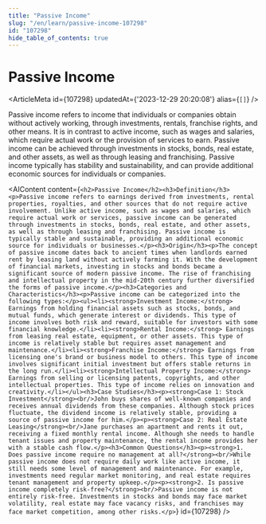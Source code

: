 ```yaml
---
title: "Passive Income"
slug: "/en/learn/passive-income-107298"
id: "107298"
hide_table_of_contents: true
---
```



# Passive Income

<ArticleMeta id={107298} updatedAt={'2023-12-29 20:20:08'} alias={`[]`} />
<div className='border-solid border-b border-t-0 my-4 border-[var(--ifm-color-gray-300)]' />

Passive income refers to income that individuals or companies obtain without actively working, through investments, rentals, franchise rights, and other means. It is in contrast to active income, such as wages and salaries, which require actual work or the provision of services to earn. Passive income can be achieved through investments in stocks, bonds, real estate, and other assets, as well as through leasing and franchising. Passive income typically has stability and sustainability, and can provide additional economic sources for individuals or companies.

<AIContent content={`<h2>Passive Income</h2><h3>Definition</h3><p>Passive income refers to earnings derived from investments, rental properties, royalties, and other sources that do not require active involvement. Unlike active income, such as wages and salaries, which require actual work or services, passive income can be generated through investments in stocks, bonds, real estate, and other assets, as well as through leasing and franchising. Passive income is typically stable and sustainable, providing an additional economic source for individuals or businesses.</p><h3>Origin</h3><p>The concept of passive income dates back to ancient times when landlords earned rent by leasing land without actively farming it. With the development of financial markets, investing in stocks and bonds became a significant source of modern passive income. The rise of franchising and intellectual property in the mid-20th century further diversified the forms of passive income.</p><h3>Categories and Characteristics</h3><p>Passive income can be categorized into the following types:</p><ul><li><strong>Investment Income:</strong> Earnings from holding financial assets such as stocks, bonds, and mutual funds, which generate interest or dividends. This type of income involves both risk and reward, suitable for investors with some financial knowledge.</li><li><strong>Rental Income:</strong> Earnings from leasing real estate, equipment, or other assets. This type of income is relatively stable but requires asset management and maintenance.</li><li><strong>Franchise Income:</strong> Earnings from licensing one's brand or business model to others. This type of income involves significant initial investment but offers stable returns in the long run.</li><li><strong>Intellectual Property Income:</strong> Earnings from selling or licensing patents, copyrights, and other intellectual properties. This type of income relies on innovation and creativity.</li></ul><h3>Case Studies</h3><p><strong>Case 1: Stock Investment</strong><br/>John buys shares of well-known companies and receives annual dividends from these companies. Although stock prices fluctuate, the dividend income is relatively stable, providing a source of passive income for him.</p><p><strong>Case 2: Real Estate Leasing</strong><br/>Jane purchases an apartment and rents it out, receiving a fixed monthly rental income. Although she needs to handle tenant issues and property maintenance, the rental income provides her with a stable cash flow.</p><h3>Common Questions</h3><p><strong>1. Does passive income require no management at all?</strong><br/>While passive income does not require daily work like active income, it still needs some level of management and maintenance. For example, investments need regular market monitoring, and real estate requires tenant management and property upkeep.</p><p><strong>2. Is passive income completely risk-free?</strong><br/>Passive income is not entirely risk-free. Investments in stocks and bonds may face market volatility, real estate may face vacancy risks, and franchises may face market competition, among other risks.</p>`} id={107298} />
